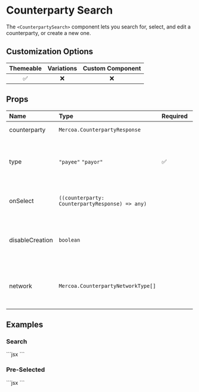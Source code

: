 
# Counterparty Search

The `<CounterpartySearch>` component lets you search for, select, and edit a counterparty, or create a new one.

## Customization Options

| Themeable | Variations | Custom Component |
| :-------: | :--------: | :--------------: |
|    ✅     |     ❌     |        ❌        |

## Props

| Name                | Type                                            | Required | Description                                                              |
| :-------------------| :-----------------------------------------------| :--------| :------------------------------------------------------------------------|
| counterparty        | `Mercoa.CounterpartyResponse`                   |          | Pre-selected Counterparty                                                |
| type                | `"payee"` `"payor"`                             | ✅       | Use `Payee` to view as a payee (AP), and `Payor` to view as a payor (AR) |
| onSelect            | `((counterparty: CounterpartyResponse) => any)` |          | Function to call when an counterparty is selected                        |
| disableCreation     | `boolean`                                       |          | Disable the ability to create an counterparty from the search            |
| network             | `Mercoa.CounterpartyNetworkType[]`              |          | Defaults to `ENTITY`. Use `NETWORK` to show `isNetwork` counterparties   |

## Examples

### Search

<ComponentContainer minHeight='300px'>
  <CounterpartySearch type="payee" />
  ```jsx
<CounterpartySearch type="payee" />
  ```
</ComponentContainer>

### Pre-Selected

<ComponentContainer minHeight='300px'>
  <CounterpartySearch type="payee" counterparty={vendorEntities[0]}/>
  ```jsx
<CounterpartySearch type="payee" counterparty={vendorEntities[0]}/>
  ```
</ComponentContainer>